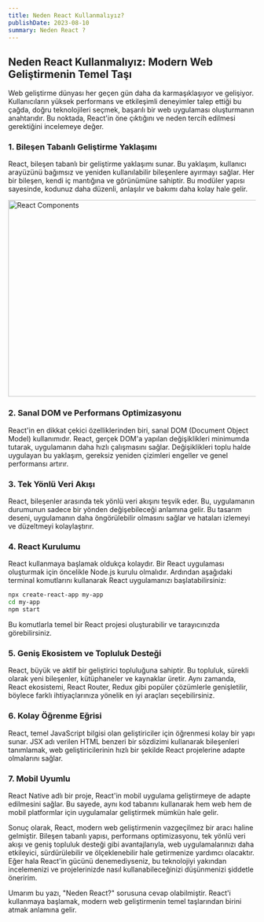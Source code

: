 ```yaml
---
title: Neden React Kullanmalıyız?
publishDate: 2023-08-10
summary: Neden React ?
---
```


## Neden React Kullanmalıyız: Modern Web Geliştirmenin Temel Taşı

Web geliştirme dünyası her geçen gün daha da karmaşıklaşıyor ve gelişiyor. Kullanıcıların yüksek performans ve etkileşimli deneyimler talep ettiği bu çağda, doğru teknolojileri seçmek, başarılı bir web uygulaması oluşturmanın anahtarıdır. Bu noktada, React'in öne çıktığını ve neden tercih edilmesi gerektiğini incelemeye değer.

### 1. Bileşen Tabanlı Geliştirme Yaklaşımı

React, bileşen tabanlı bir geliştirme yaklaşımı sunar. Bu yaklaşım, kullanıcı arayüzünü bağımsız ve yeniden kullanılabilir bileşenlere ayırmayı sağlar. Her bir bileşen, kendi iç mantığına ve görünümüne sahiptir. Bu modüler yapısı sayesinde, kodunuz daha düzenli, anlaşılır ve bakımı daha kolay hale gelir.

<Image
  src="/images/1618366938-101006.png"
  alt="React Components"
  width="800"
  height="400"
/>

### 2. Sanal DOM ve Performans Optimizasyonu

React'in en dikkat çekici özelliklerinden biri, sanal DOM (Document Object Model) kullanımıdır. React, gerçek DOM'a yapılan değişiklikleri minimumda tutarak, uygulamanın daha hızlı çalışmasını sağlar. Değişiklikleri toplu halde uygulayan bu yaklaşım, gereksiz yeniden çizimleri engeller ve genel performansı artırır.

### 3. Tek Yönlü Veri Akışı

React, bileşenler arasında tek yönlü veri akışını teşvik eder. Bu, uygulamanın durumunun sadece bir yönden değişebileceği anlamına gelir. Bu tasarım deseni, uygulamanın daha öngörülebilir olmasını sağlar ve hataları izlemeyi ve düzeltmeyi kolaylaştırır.

### 4. React Kurulumu

React kullanmaya başlamak oldukça kolaydır. Bir React uygulaması oluşturmak için öncelikle Node.js kurulu olmalıdır. Ardından aşağıdaki terminal komutlarını kullanarak React uygulamanızı başlatabilirsiniz:

```bash
npx create-react-app my-app
cd my-app
npm start
```

Bu komutlarla temel bir React projesi oluşturabilir ve tarayıcınızda görebilirsiniz.

### 5. Geniş Ekosistem ve Topluluk Desteği

React, büyük ve aktif bir geliştirici topluluğuna sahiptir. Bu topluluk, sürekli olarak yeni bileşenler, kütüphaneler ve kaynaklar üretir. Aynı zamanda, React ekosistemi, React Router, Redux gibi popüler çözümlerle genişletilir, böylece farklı ihtiyaçlarınıza yönelik en iyi araçları seçebilirsiniz.

### 6. Kolay Öğrenme Eğrisi

React, temel JavaScript bilgisi olan geliştiriciler için öğrenmesi kolay bir yapı sunar. JSX adı verilen HTML benzeri bir sözdizimi kullanarak bileşenleri tanımlamak, web geliştiricilerinin hızlı bir şekilde React projelerine adapte olmalarını sağlar.

### 7. Mobil Uyumlu

React Native adlı bir proje, React'in mobil uygulama geliştirmeye de adapte edilmesini sağlar. Bu sayede, aynı kod tabanını kullanarak hem web hem de mobil platformlar için uygulamalar geliştirmek mümkün hale gelir.

Sonuç olarak, React, modern web geliştirmenin vazgeçilmez bir aracı haline gelmiştir. Bileşen tabanlı yapısı, performans optimizasyonu, tek yönlü veri akışı ve geniş topluluk desteği gibi avantajlarıyla, web uygulamalarınızı daha etkileyici, sürdürülebilir ve ölçeklenebilir hale getirmenize yardımcı olacaktır. Eğer hala React'in gücünü denemediyseniz, bu teknolojiyi yakından incelemenizi ve projelerinizde nasıl kullanabileceğinizi düşünmenizi şiddetle öneririm.

Umarım bu yazı, "Neden React?" sorusuna cevap olabilmiştir. React'i kullanmaya başlamak, modern web geliştirmenin temel taşlarından birini atmak anlamına gelir.
